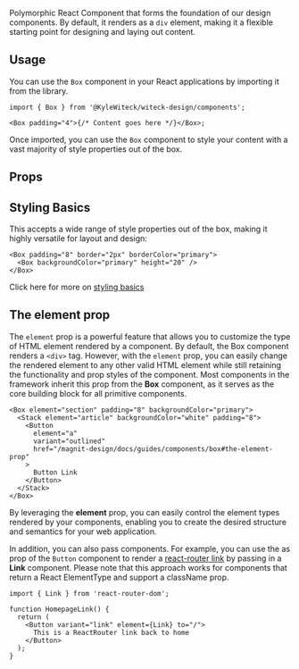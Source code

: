 
Polymorphic React Component that forms the foundation of our design components.
By default, it renders as a `div` element, making it a flexible starting point
for designing and laying out content.

## Usage

You can use the `Box` component in your React applications by importing it from
the library.

```tsx
import { Box } from '@KyleWiteck/witeck-design/components';

<Box padding="4">{/* Content goes here */}</Box>;
```

Once imported, you can use the `Box` component to style your content with a vast
majority of style properties out of the box.

## Props

<PropsTable />

## Styling Basics

This accepts a wide range of style properties out of the box, making it highly
versatile for layout and design:

```tsx live
<Box padding="8" border="2px" borderColor="primary">
  <Box backgroundColor="primary" height="20" />
</Box>
```

Click here for more on
[styling basics](/docs/guides/styles-and-theming/style-basics)

## The element prop

The `element` prop is a powerful feature that allows you to customize the type
of HTML element rendered by a component. By default, the Box component renders a
`<div>` tag. However, with the `element` prop, you can easily change the
rendered element to any other valid HTML element while still retaining the
functionality and prop styles of the component. Most components in the framework
inherit this prop from the **Box** component, as it serves as the core building
block for all primitive components.

```tsx live
<Box element="section" padding="8" backgroundColor="primary">
  <Stack element="article" backgroundColor="white" padding="8">
    <Button
      element="a"
      variant="outlined"
      href="/magnit-design/docs/guides/components/box#the-element-prop"
    >
      Button Link
    </Button>
  </Stack>
</Box>
```

By leveraging the **element** prop, you can easily control the element types
rendered by your components, enabling you to create the desired structure and
semantics for your web application.

In addition, you can also pass components. For example, you can use the as prop
of the `Button` component to render a
[react-router link](https://reactrouter.com/en/main/components/link) by passing
in a **Link** component. Please note that this approach works for components
that return a React ElementType and support a className prop.

```tsx
import { Link } from 'react-router-dom';

function HomepageLink() {
  return (
    <Button variant="link" element={Link} to="/">
      This is a ReactRouter link back to home
    </Button>
  );
}
```
